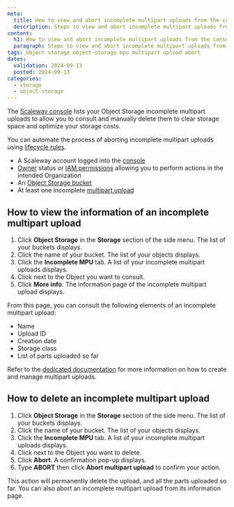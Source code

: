 ```yaml
---
meta:
  title: How to view and abort incomplete multipart uploads from the console
  description: Steps to view and abort incomplete multipart uploads from the Scaleway console.
content:
  h1: How to view and abort incomplete multipart uploads from the console
  paragraph: Steps to view and abort incomplete multipart uploads from the Scaleway console.
tags: object storage object-storage mpu multipart upload abort
dates:
  validation: 2024-09-13
  posted: 2024-09-13
categories:
  - storage
  - object-storage
---
```


The [Scaleway console](https://console.scaleway.com/) lists your Object Storage incomplete multipart uploads to allow you to consult and manually delete them to clear storage space and optimize your storage costs.

You can automate the process of aborting incomplete multipart uploads using [lifecycle rules](/storage/object/manage-lifecycle-rules).

<Macro id="requirements" />

- A Scaleway account logged into the [console](https://console.scaleway.com)
- [Owner](/identity-and-access-management/iam/concepts/#owner) status or [IAM permissions](/identity-and-access-management/iam/concepts/#permission) allowing you to perform actions in the intended Organization
- An [Object Storage bucket](/storage/object/how-to/create-a-bucket/)
- At least one incomplete [multipart upload](/storage/object/api-cli/multipart-uploads/)

## How to view the information of an incomplete multipart upload

1. Click **Object Storage** in the **Storage** section of the side menu. The list of your buckets displays.
2. Click the name of your bucket. The list of your objects displays.
3. Click the **Incomplete MPU** tab. A list of your incomplete multipart uploads displays.
4. Click <Icon name="more" /> next to the Object you want to consult.
5. Click **More info**. The information page of the incomplete multipart upload displays.

From this page, you can consult the following elements of an incomplete multipart upload:
- Name
- Upload ID
- Creation date
- Storage class
- List of parts uploaded so far

Refer to the [dedicated documentation](/storage/object/api-cli/multipart-uploads/) for more information on how to create and manage multipart uploads.

## How to delete an incomplete multipart upload

1. Click **Object Storage** in the **Storage** section of the side menu. The list of your buckets displays.
2. Click the name of your bucket. The list of your objects displays.
3. Click the **Incomplete MPU** tab. A list of your incomplete multipart uploads displays.
4. Click <Icon name="more" /> next to the Object you want to delete.
5. Click **Abort**. A confirmation pop-up displays.
6. Type **ABORT** then click **Abort multipart upload** to confirm your action.

<Message type="note">
This action will permanently delete the upload, and all the parts uploaded so far. You can also abort an incomplete multipart upload from its information page.
</Message>
